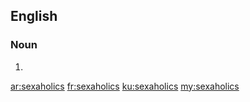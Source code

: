 ==English==

===Noun===
{{head|en|noun plural form}}

# {{plural of|sexaholic|lang=en}}

[[ar:sexaholics]]
[[fr:sexaholics]]
[[ku:sexaholics]]
[[my:sexaholics]]